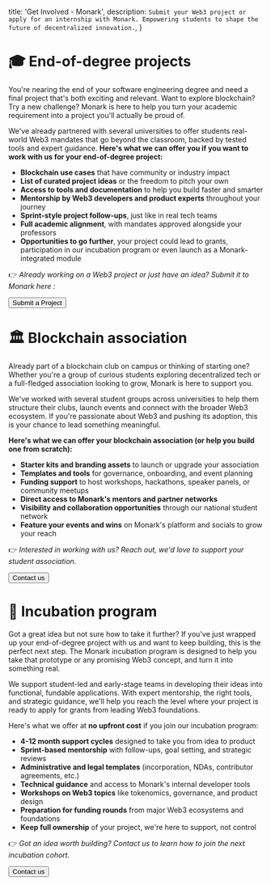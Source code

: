   title: 'Get Involved - Monark',
  description: `Submit your Web3 project or apply for an internship with Monark. Empowering students to shape the future of decentralized innovation.`,
}

# 🎓 End-of-degree projects

You're nearing the end of your software engineering degree and need a final project that's both exciting and relevant. Want to explore blockchain? Try a new challenge? Monark is here to help you turn your academic requirement into a project you'll actually be proud of. 

We've already partnered with several universities to offer students real-world Web3 mandates that go beyond the classroom, backed by tested tools and expert guidance. **Here's what we can offer you if you want to work with us for your end-of-degree project:**

- **Blockchain use cases** that have community or industry impact
- **List of curated project ideas** or the freedom to pitch your own
- **Access to tools and documentation** to help you build faster and smarter
- **Mentorship by Web3 developers and product experts** throughout your journey
- **Sprint-style project follow-ups**, just like in real tech teams
- **Full academic alignment**, with mandates approved alongside your professors
- **Opportunities to go further**, your project could lead to grants, participation in our incubation program or even launch as a Monark-integrated module

👉 _Already working on a Web3 project or just have an idea? Submit it to Monark here :_

<a href="mailto:contact+project@monark.io" target="_blank">
  <button>Submit a Project</button>
</a>

# 🏛 Blockchain association

Already part of a blockchain club on campus or thinking of starting one? Whether you're a group of curious students exploring decentralized tech or a full-fledged association looking to grow, Monark is here to support you. 

We've worked with several student groups across universities to help them structure their clubs, launch events and connect with the broader Web3 ecosystem. If you're passionate about Web3 and pushing its adoption, this is your chance to lead something meaningful.

**Here's what we can offer your blockchain association (or help you build one from scratch):**

- **Starter kits and branding assets** to launch or upgrade your association
- **Templates and tools** for governance, onboarding, and event planning
- **Funding support** to host workshops, hackathons, speaker panels, or community meetups
- **Direct access to Monark's mentors and partner networks**
- **Visibility and collaboration opportunities** through our national student network
- **Feature your events and wins** on Monark's platform and socials to grow your reach

👉 _Interested in working with us? Reach out, we'd love to support your student association._

<a href="mailto:contact+studentassociation@monark.io" target="_blank">
  <button>Contact us</button>
</a>

# 🚀 Incubation program

Got a great idea but not sure how to take it further? If you've just wrapped up your end-of-degree project with us and want to keep building, this is the perfect next step. The Monark incubation program is designed to help you take that prototype or any promising Web3 concept, and turn it into something real. 

We support student-led and early-stage teams in developing their ideas into functional, fundable applications. With expert mentorship, the right tools, and strategic guidance, we'll help you reach the level where your project is ready to apply for grants from leading Web3 foundations.

Here's what we offer at **no upfront cost** if you join our incubation program:

- **4-12 month support cycles** designed to take you from idea to product
- **Sprint-based mentorship** with follow-ups, goal setting, and strategic reviews
- **Administrative and legal templates** (incorporation, NDAs, contributor agreements, etc.)
- **Technical guidance** and access to Monark's internal developer tools
- **Workshops on Web3 topics** like tokenomics, governance, and product design
- **Preparation for funding rounds** from major Web3 ecosystems and foundations
- **Keep full ownership** of your project, we're here to support, not control

👉 _Got an idea worth building? Contact us to learn how to join the next incubation cohort._

<a href="mailto:contact+incubation@monark.io" target="_blank">
  <button>Contact us</button>
</a>